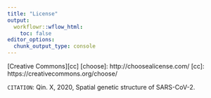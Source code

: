 ---
title: "License"
output:
  workflowr::wflow_html:
    toc: false
editor_options:
  chunk_output_type: console
---

[Creative Commons][cc]
[choose]: http://choosealicense.com/
[cc]: https://creativecommons.org/choose/

`CITATION`: Qin. X, 2020, Spatial genetic structure of SARS-CoV-2.
